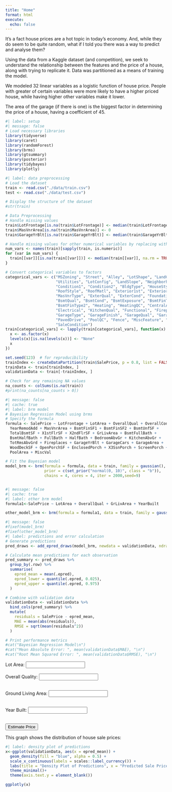 ```yaml
---
title: "Home"
format: html
execute:
  echo: false
---
```


It's a fact house prices are a hot topic in today's economy. And, while they do seem to be quite random, what if I told you there was a way to predict and analyse them?

Using the data from a Kaggle dataset (and competition), we seek to understand the relationship between the features and the price of a house, along with trying to replicate it. Data was partitioned as a means of training the model.

We modeled 32 linear variables as a logistic function of house price. People with greater of certain variables were more likely to have a higher priced house, while having higher other variables make it lower.

The area of the garage (if there is one) is the biggest factor in determining the price of a house, having a coefficient of 45.

```r
#| label: setup
#| message: false
# Load necessary libraries
library(tidyverse)
library(caret)
library(randomForest)
library(brms)
library(gtsummary)
library(posterior)
library(tidybayes)
library(plotly)
```

```r
#| label: data preprocessing
# Load the dataset
train <- read.csv("./data/train.csv")
test <- read.csv("./data/test.csv")

# Display the structure of the dataset
#str(train)

# Data Preprocessing
# Handle missing values
train$LotFrontage[is.na(train$LotFrontage)] <- median(train$LotFrontage, na.rm = TRUE)
train$MasVnrArea[is.na(train$MasVnrArea)] <- 0
train$GarageYrBlt[is.na(train$GarageYrBlt)] <- median(train$GarageYrBlt, na.rm = TRUE)

# Handle missing values for other numerical variables by replacing with the median
num_vars <- names(train)[sapply(train, is.numeric)]
for (var in num_vars) {
  train[[var]][is.na(train[[var]])] <- median(train[[var]], na.rm = TRUE)
}

# Convert categorical variables to factors
categorical_vars <- c("MSZoning", "Street", "Alley", "LotShape", "LandContour", 
                      "Utilities", "LotConfig", "LandSlope", "Neighborhood", 
                      "Condition1", "Condition2", "BldgType", "HouseStyle", 
                      "RoofStyle", "RoofMatl", "Exterior1st", "Exterior2nd", 
                      "MasVnrType", "ExterQual", "ExterCond", "Foundation", 
                      "BsmtQual", "BsmtCond", "BsmtExposure", "BsmtFinType1", 
                      "BsmtFinType2", "Heating", "HeatingQC", "CentralAir", 
                      "Electrical", "KitchenQual", "Functional", "FireplaceQu", 
                      "GarageType", "GarageFinish", "GarageQual", "GarageCond", 
                      "PavedDrive", "PoolQC", "Fence", "MiscFeature", "SaleType", 
                      "SaleCondition")
train[categorical_vars] <- lapply(train[categorical_vars], function(x) {
  x <- as.factor(x)
  levels(x)[is.na(levels(x))] <- "None"
  x
})

set.seed(123)  # for reproducibility
trainIndex <- createDataPartition(train$SalePrice, p = 0.8, list = FALSE)
trainData <- train[trainIndex, ]
validationData <- train[-trainIndex, ]

# Check for any remaining NA values
na_counts <- colSums(is.na(train))
#print(na_counts[na_counts > 0])

```

```r
#| message: false
#| cache: true
#| label: brm model
# Bayesian Regression Model using brms
# Specify the formula
formula <- SalePrice ~ LotFrontage + LotArea + OverallQual + OverallCond + YearBuilt + 
  YearRemodAdd + MasVnrArea + BsmtFinSF1 + BsmtFinSF2 + BsmtUnfSF + 
  TotalBsmtSF + X1stFlrSF + X2ndFlrSF + GrLivArea + BsmtFullBath + 
  BsmtHalfBath + FullBath + HalfBath + BedroomAbvGr + KitchenAbvGr + 
  TotRmsAbvGrd + Fireplaces + GarageYrBlt + GarageCars + GarageArea + 
  WoodDeckSF + OpenPorchSF + EnclosedPorch + X3SsnPorch + ScreenPorch + 
  PoolArea + MiscVal

# Fit the Bayesian model
model_brm <- brm(formula = formula, data = train, family = gaussian(), 
                 prior = c(set_prior("normal(0, 10)", class = "b")), 
                 chains = 4, cores = 4, iter = 2000,seed=9)



```

```r
#| message: false
#| cache: true
#| label: other brm model
formula1<-SalePrice ~ LotArea + OverallQual + GrLivArea + YearBuilt

other_model_brm <- brm(formula = formula1, data = train, family = gaussian(), prior = c(set_prior("normal(0, 10)", class = "b")), chains = 4, cores = 4, iter = 2000, seed=9)
```

```r
#| message: false
#fixef(model_brm)
#fixef(other_model_brm)
#| label: predictions and error calculation
# Generate predictions
pred_draws <- add_epred_draws(model_brm, newdata = validationData, ndraws = 100)

# Calculate mean predictions for each observation
pred_summary <- pred_draws %>%
  group_by(.row) %>%
  summarise(
    epred_mean = mean(.epred),
    epred_lower = quantile(.epred, 0.025),
    epred_upper = quantile(.epred, 0.975)
  )

# Combine with validation data
validationData <- validationData %>%
  bind_cols(pred_summary) %>%
  mutate(
    residuals = SalePrice - epred_mean,
    MAE = mean(abs(residuals)),
    RMSE = sqrt(mean(residuals^2))
  )

# Print performance metrics
#cat("Bayesian Regression Model\n")
#cat("Mean Absolute Error: ", mean(validationData$MAE), "\n")
#cat("Root Mean Squared Error: ", mean(validationData$RMSE), "\n")
```

<div>
  <label for="LotArea">Lot Area:</label>
  <input type="number" id="LotArea" name="LotArea" step="0.01"><br><br>
<label for="OverallQual">Overall Quality:</label>
<input type="number" id="OverallQual" name="OverallQual" step="0.01"><br><br>

<label for="GrLivArea">Ground Living Area:</label>
<input type="number" id="GrLivArea" name="GrLivArea" step="0.01"><br><br>

<label for="YearBuilt">Year Built:</label>
<input type="number" id="YearBuilt" name="YearBuilt"><br><br>

<button type="button" onclick="estimatePrice()">Estimate Price</button>

</div>
<p id="output"></p>
<script>
  // Placeholder coefficients, replace with actual coefficients from other_model_brm
  const coefficients = {
    Intercept: -57263.17,
    LotArea: 21.04,
    OverallQual: 2.07,
    GrLivArea: 95.54,
    YearBuilt: 43.22
  };

  function estimatePrice() {
    const LotArea = parseFloat(document.getElementById('LotArea').value);
    const OverallQual = parseFloat(document.getElementById('OverallQual').value);
    const GrLivArea = parseFloat(document.getElementById('GrLivArea').value);
    const YearBuilt = parseInt(document.getElementById('YearBuilt').value);

    const predictedPrice = coefficients.Intercept +
      coefficients.LotArea * LotArea +
      coefficients.OverallQual * OverallQual +
      coefficients.GrLivArea * GrLivArea +
      coefficients.YearBuilt * YearBuilt;

    document.getElementById('output').innerText = `Estimated Price: $${predictedPrice.toFixed(2)}`;
  }
</script>


This graph shows the distribution of house sale prices:

```r
#| label: density plot of predictions
x<-ggplot(validationData, aes(x = epred_mean)) +
  geom_density(fill = "blue", alpha = 0.5) +
  scale_x_continuous(labels = scales::label_currency()) +
  labs(title = "Density Plot of Predictions", x = "Predicted Sale Price", y = "") +
  theme_minimal()+
  theme(axis.text.y = element_blank())

ggplotly(x)
```



